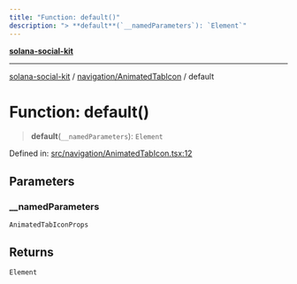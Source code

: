```yaml
---
title: "Function: default()"
description: "> **default**(`__namedParameters`): `Element`"
---
```


[**solana-social-kit**](../../../README.mdx)

***

[solana-social-kit](../../../README.mdx) / [navigation/AnimatedTabIcon](../README.mdx) / default

# Function: default()

> **default**(`__namedParameters`): `Element`

Defined in: [src/navigation/AnimatedTabIcon.tsx:12](https://github.com/SendArcade/solana-social-starter/blob/bd4b3556b8f469c27ebb06f4df65b3a36b43ba3b/src/navigation/AnimatedTabIcon.tsx#L12)

## Parameters

### \_\_namedParameters

`AnimatedTabIconProps`

## Returns

`Element`
